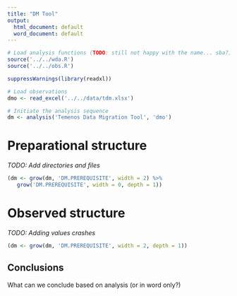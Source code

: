 ```yaml
---
title: "DM Tool"
output:
  html_document: default
  word_document: default
---
```

```r
# Load analysis functions (TODO: still not happy with the name... sba?)
source('../../wda.R')
source('../../obs.R')

suppressWarnings(library(readxl))
```


```r
# Load observations
dmo <- read_excel('../../data/tdm.xlsx')

# Initiate the analysis sequence
dm <- analysis('Temenos Data Migration Tool', 'dmo')

```

# Preparational structure

*TODO: Add directories and files*

```r
(dm <- grow(dm, 'DM.PREREQUISITE', width = 2) %>%
   grow('DM.PREREQUISITE', width = 0, depth = 1))
```

# Observed structure

*TODO: Adding values crashes*

```r
(dm <- grow(dm, 'DM.PREREQUISITE', width = 2, depth = 1))
```

## Conclusions

What can we conclude based on analysis (or in word only?)

```r

```

